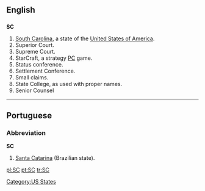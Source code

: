 ==English==

==={{abbreviation}}===
'''SC'''

# [[South Carolina]], a state of the [[United States of America]].
# Superior Court.
# Supreme Court.
# StarCraft, a strategy [[PC]] game.
# Status conference.
# Settlement Conference.
# Small claims.
# State College, as used with proper names.
#Senior Counsel
[[Category:US States]]

----

==Portuguese==

===Abbreviation===
'''SC'''

# [[Santa Catarina]] (Brazilian state).

[[pl:SC]]
[[pt:SC]]
[[tr:SC]]